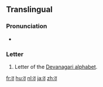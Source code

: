 {{Devanagari character info|hex=920|name=DEVANAGARI LETTER TTHA|image=[[File:Deva-ठ-order.gif|100px]]}}
{{also|ਠ|ㆆ|ㅎ}}
==Translingual==

===Pronunciation===
* {{IPA|/ʈʰə/|lang=mul}}

===Letter===
{{mul-deva|ṭha}}

# Letter of the [[Devanagari alphabet]].

[[fr:ठ]]
[[hu:ठ]]
[[nl:ठ]]
[[ja:ठ]]
[[zh:ठ]]